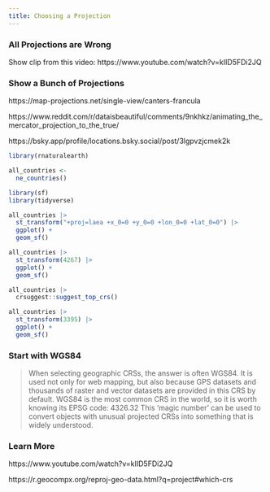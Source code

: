 ```yaml
---
title: Choosing a Projection
---
```


### All Projections are Wrong

::: {.notes}
Show clip from this video: https://www.youtube.com/watch?v=kIID5FDi2JQ
:::

### Show a Bunch of Projections

::: {.notes}
https://map-projections.net/single-view/canters-francula

https://www.reddit.com/r/dataisbeautiful/comments/9nkhkz/animating_the_mercator_projection_to_the_true/

https://bsky.app/profile/locations.bsky.social/post/3lgpvzjcmek2k
:::

```r
library(rnaturalearth)

all_countries <-
  ne_countries()
```

```r
library(sf)
library(tidyverse)
```

```r
all_countries |>
  st_transform("+proj=laea +x_0=0 +y_0=0 +lon_0=0 +lat_0=0") |>
  ggplot() +
  geom_sf()
```

```r
all_countries |>
  st_transform(4267) |>
  ggplot() +
  geom_sf()
```

```r
all_countries |>
  crsuggest::suggest_top_crs()

all_countries |>
  st_transform(3395) |>
  ggplot() +
  geom_sf()
```

### Start with WGS84

> When selecting geographic CRSs, the answer is often WGS84. It is used not only for web mapping, but also because GPS datasets and thousands of raster and vector datasets are provided in this CRS by default. WGS84 is the most common CRS in the world, so it is worth knowing its EPSG code: 4326.32 This ‘magic number’ can be used to convert objects with unusual projected CRSs into something that is widely understood.

### Learn More

https://www.youtube.com/watch?v=kIID5FDi2JQ

https://r.geocompx.org/reproj-geo-data.html?q=project#which-crs